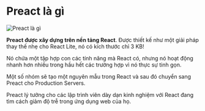 # Preact là gì

![Preact là gì](/preact.png)

**Preact được xây dựng trên nền tảng React**. Được thiết kế như một giải pháp thay thế nhẹ cho React Lite, nó có kích thước chỉ 3 KB!

Nó chứa một tập hợp con các tính năng mà React có, nhưng nó hoạt động nhanh hơn nhiều trong hầu hết các trường hợp vì nó thực sự tinh gọn.

Một số nhóm sẽ tạo một nguyên mẫu trong React và sau đó chuyển sang Preact cho Production Servers.

Preact lý tưởng cho các lập trình viên dày dạn kinh nghiệm với React đang tìm cách giảm độ trễ trong ứng dụng web của họ.
